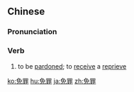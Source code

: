 ==Chinese==
{{zh-forms}}

===Pronunciation===
{{zh-pron
|m=miǎnzuì
|cat=v
}}

===Verb===
{{zh-verb}}

# {{lb|zh|literary}} to be [[pardoned]]; to [[receive]] a [[reprieve]]

[[ko:免罪]]
[[hu:免罪]]
[[ja:免罪]]
[[zh:免罪]]